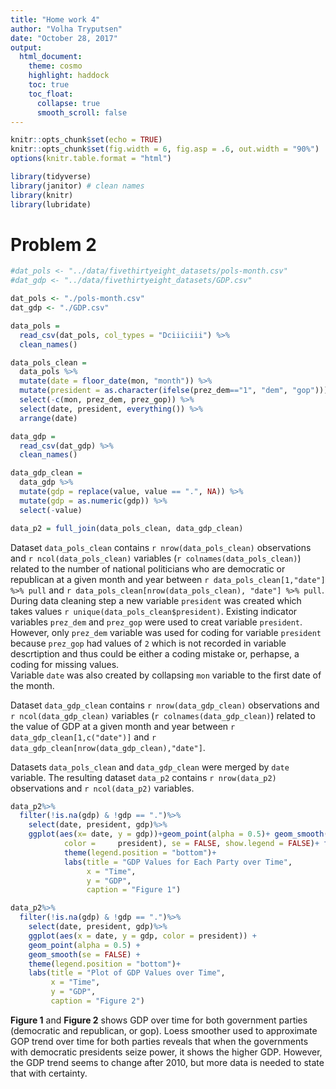 ```yaml
---
title: "Home work 4"
author: "Volha Tryputsen"
date: "October 28, 2017"
output: 
  html_document:
    theme: cosmo
    highlight: haddock
    toc: true
    toc_float:
      collapse: true
      smooth_scroll: false
---
```


```r
knitr::opts_chunk$set(echo = TRUE)
knitr::opts_chunk$set(fig.width = 6, fig.asp = .6, out.width = "90%")
options(knitr.table.format = "html") 
```

```r
library(tidyverse)
library(janitor) # clean names
library(knitr)
library(lubridate)
```


# Problem 2
```r
#dat_pols <- "../data/fivethirtyeight_datasets/pols-month.csv"
#dat_gdp <- "../data/fivethirtyeight_datasets/GDP.csv"

dat_pols <- "./pols-month.csv"
dat_gdp <- "./GDP.csv"
```

```r
data_pols = 
  read_csv(dat_pols, col_types = "Dciiiciii") %>% 
  clean_names()

data_pols_clean = 
  data_pols %>%
  mutate(date = floor_date(mon, "month")) %>%
  mutate(president = as.character(ifelse(prez_dem=="1", "dem", "gop"))) %>%
  select(-c(mon, prez_dem, prez_gop)) %>%
  select(date, president, everything()) %>%
  arrange(date)

data_gdp = 
  read_csv(dat_gdp) %>% 
  clean_names()

data_gdp_clean = 
  data_gdp %>%
  mutate(gdp = replace(value, value == ".", NA)) %>%
  mutate(gdp = as.numeric(gdp)) %>%
  select(-value)

data_p2 = full_join(data_pols_clean, data_gdp_clean)
```

Dataset `data_pols_clean` contains `r nrow(data_pols_clean)` observations and `r ncol(data_pols_clean)` variables (`r colnames(data_pols_clean)`) related to the number of national politicians who are democratic or republican at a given month and year between `r data_pols_clean[1,"date"] %>% pull` and `r data_pols_clean[nrow(data_pols_clean), "date"] %>% pull`. During data cleaning step a new variable `president` was created which takes values `r unique(data_pols_clean$president)`. 
Existing indicator variables `prez_dem` and `prez_gop` were used to creat variable `president`. However, only `prez_dem` variable was used for coding for variable `president` because `prez_gop` had values of `2` which is not recorded in variable descrtiption and thus could be either a coding mistake or, perhapse, a coding for missing values.   
Variable `date` was also created by collapsing `mon` variable to the first date of the month.   

Dataset `data_gdp_clean`  contains `r nrow(data_gdp_clean)` observations and `r ncol(data_gdp_clean)` variables (`r colnames(data_gdp_clean)`) related to the value of GDP at a given month and year between `r data_gdp_clean[1,c("date")]` and `r data_gdp_clean[nrow(data_gdp_clean),"date"]`.

Datasets `data_pols_clean` and `data_gdp_clean` were merged by `date` variable. The resulting dataset `data_p2` contains `r nrow(data_p2)` observations and `r ncol(data_p2)` variables.     

```r

data_p2%>%
  filter(!is.na(gdp) & !gdp == ".")%>% 
    select(date, president, gdp)%>%
    ggplot(aes(x= date, y = gdp))+geom_point(alpha = 0.5)+ geom_smooth(aes(group = president, 
            color =     president), se = FALSE, show.legend = FALSE)+ facet_grid(. ~president)+
            theme(legend.position = "bottom")+
            labs(title = "GDP Values for Each Party over Time",
                 x = "Time",
                 y = "GDP",
                 caption = "Figure 1") 

data_p2%>%
  filter(!is.na(gdp) & !gdp == ".")%>% 
    select(date, president, gdp)%>%
    ggplot(aes(x = date, y = gdp, color = president)) +
    geom_point(alpha = 0.5) +
    geom_smooth(se = FALSE) +
    theme(legend.position = "bottom")+
    labs(title = "Plot of GDP Values over Time",
         x = "Time",
         y = "GDP",
         caption = "Figure 2")
```

**Figure 1** and **Figure 2** shows GDP over time for both government parties (democratic and republican, or gop). Loess smoother used to approximate GOP trend over time for both parties reveals that when the governments with democratic presidents seize power, it shows the higher GDP. However, the GDP trend seems to change after 2010, but more data is needed to state that with certainty.  
